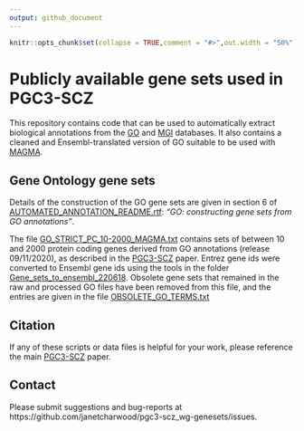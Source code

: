 ```yaml
---
output: github_document
---
```


<!-- README.md is generated from README.Rmd. Please edit that file -->

```r
knitr::opts_chunk$set(collapse = TRUE,comment = "#>",out.width = "50%")
```
# Publicly available gene sets used in PGC3-SCZ

This repository contains code that can be used to automatically extract biological annotations from the  [GO](http://geneontology.org/) and [MGI](http://www.informatics.jax.org) databases. It also contains a cleaned and Ensembl-translated version of GO suitable to be used with [MAGMA](https://ctg.cncr.nl/software/magma). 

## Gene Ontology gene sets

Details of the construction of the GO gene sets are given in section 6 of [AUTOMATED_ANNOTATION_README.rtf](ANNOTATION_AUTO/README/AUTOMATED_ANNOTATION_README.rtf): *"GO: constructing gene sets from GO annotations"*.

The file [GO_STRICT_PC_10-2000_MAGMA.txt](GO_STRICT_PC_10-2000_MAGMA_ensembl_magma.txt) contains sets of between 10 and 2000 protein coding genes derived from GO annotations (release 09/11/2020), as described in the [PGC3-SCZ](https://doi.org/10.1101/2020.09.12.20192922) paper. Entrez gene ids were converted to Ensembl gene ids using the tools in the folder [Gene_sets_to_ensembl_220618](Gene_sets_to_ensembl_220618/). Obsolete gene sets that remained in the raw and processed GO files have been removed from this file, and the entries are given in the file [OBSOLETE_GO_TERMS.txt](OBSOLETE_GO_TERMS.txt)

## Citation

If any of these scripts or data files is helpful for your work, please reference the main [PGC3-SCZ](https://doi.org/10.1101/2020.09.12.20192922) paper.

## Contact

Please submit suggestions and bug-reports at https://github.com/janetcharwood/pgc3-scz_wg-genesets/issues.